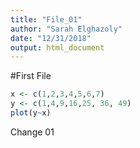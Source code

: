 ```yaml
---
title: "File_01"
author: "Sarah Elghazoly"
date: "12/31/2018"
output: html_document
---
```


#First File

```r
x <- c(1,2,3,4,5,6,7)
y <- c(1,4,9,16,25, 36, 49)
plot(y~x)
```

Change 01